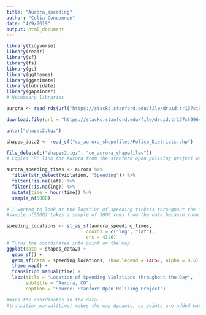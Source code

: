 ```yaml
---
title: "Aurora_speeding"
author: "Celia Concannon"
date: "4/9/2019"
output: html_document
---
```


```r
library(tidyverse)
library(readr)
library(sf)
library(fs)
library(gt)
library(ggthemes)
library(gganimate)
library(lubridate)
library(gapminder)
# Necessary libraries
```



```r
aurora <- read_rds(url("https://stacks.stanford.edu/file/druid:tr137st9964/tr137st9964_co_aurora_2019_02_25.rds")) 

download.file(url = "https://stacks.stanford.edu/file/druid:tr137st9964/tr137st9964_co_aurora_shapefiles_2019_02_25.tgz", destfile = "shapes2.tgz", quiet = TRUE)

untar("shapes2.tgz")

shapes_data2 <- read_sf("co_aurora_shapefiles/Police_Districts.shp")

file_delete(c("shapes2.tgz", "co_aurora_shapefiles"))
# Copied "R" link for Aurora from the stanford open policing project website and loaded it in using read_rds
```

```r
aurora_speeding_times <- aurora %>%
  filter(str_detect(violation, "Speeding")) %>%
  filter(!is.na(lat)) %>%
  filter(!is.na(lng)) %>%
  mutate(time = hour(time)) %>%
  sample_n(5000)

# I wanted to look at the location of speeding tickets throughout the day.  I used str detect because there were two types of speeding violations and I wanted to look at both types.
#sample_n(5000) takes a sample of 5000 rows from the data because running the entire data set takes too long because it is so large.

speeding_locations <- st_as_sf(aurora_speeding_times, 
                             coords = c("lng", "lat"), 
                             crs = 4326) 
# Turns the coordinates into point on the map
ggplot(data = shapes_data2) +
  geom_sf() +
  geom_sf(data = speeding_locations, show.legend = FALSE, alpha = 0.5) +
  theme_map() + 
  transition_manual(time) +
  labs(title = "Location of Speeding Violations throughout the Day",
       subtitle = "Aurora, CO",
       caption = "Source: Stanford Open Policing Project")

#maps the coordinates in the data.
#transition_manual(time) makes the map dynamic, as points are added based on the time of occurence.
```
